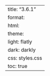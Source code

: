 ---
title: "3.6.1"
format:
    html:
        theme:
            light: flatly
            dark: darkly
        css: styles.css
        toc: true
---